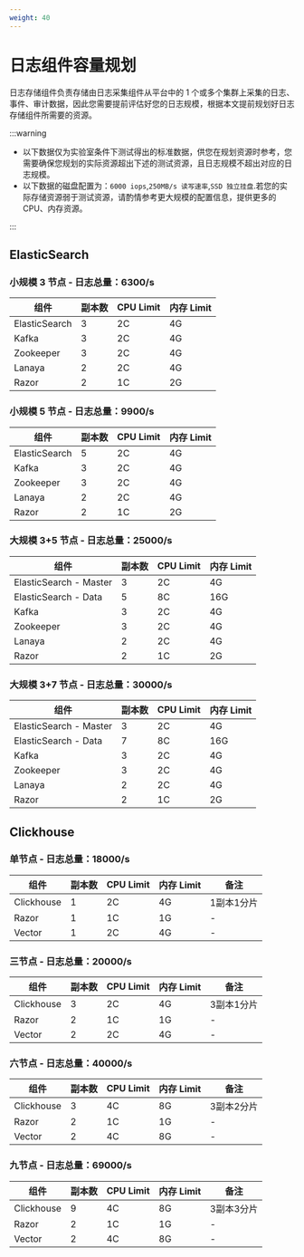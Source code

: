 ```yaml
---
weight: 40
--- 
```


# 日志组件容量规划

日志存储组件负责存储由日志采集组件从平台中的 1 个或多个集群上采集的日志、事件、审计数据，因此您需要提前评估好您的日志规模，根据本文提前规划好日志存储组件所需要的资源。

:::warning

- 以下数据仅为实验室条件下测试得出的标准数据，供您在规划资源时参考，您需要确保您规划的实际资源超出下述的测试资源，且日志规模不超出对应的日志规模。
- 以下数据的磁盘配置为：`6000 iops`,`250MB/s 读写速率`,`SSD 独立挂盘`.若您的实际存储资源弱于测试资源，请酌情参考更大规模的配置信息，提供更多的CPU、内存资源。

:::

## ElasticSearch

### 小规模 3 节点 - 日志总量：6300/s

| 组件 | 副本数 | CPU Limit |内存 Limit|
|---|---|---|---|
|ElasticSearch|3 |2C|4G|
|Kafka|3|2C|4G|
|Zookeeper|3|2C|4G|
|Lanaya|2|2C|4G|
|Razor|2|1C|2G|

### 小规模 5 节点 - 日志总量：9900/s

| 组件 | 副本数 | CPU Limit |内存 Limit|
|---|---|---|---|
|ElasticSearch|5 |2C|4G|
|Kafka|3|2C|4G|
|Zookeeper|3|2C|4G|
|Lanaya|2|2C|4G|
|Razor|2|1C|2G|

### 大规模 3+5 节点 - 日志总量：25000/s

| 组件 | 副本数 | CPU Limit |内存 Limit|
|---|---|---|---|
|ElasticSearch - Master|3 |2C|4G|
|ElasticSearch - Data|5|8C|16G|
|Kafka|3|2C|4G|
|Zookeeper|3|2C|4G|
|Lanaya|2|2C|4G|
|Razor|2|1C|2G|

### 大规模 3+7 节点 - 日志总量：30000/s

| 组件 | 副本数 | CPU Limit |内存 Limit|
|---|---|---|---|
|ElasticSearch - Master|3 |2C|4G|
|ElasticSearch - Data|7|8C|16G|
|Kafka|3|2C|4G|
|Zookeeper|3|2C|4G|
|Lanaya|2|2C|4G|
|Razor|2|1C|2G|

## Clickhouse

### 单节点 - 日志总量：18000/s
| 组件 | 副本数 | CPU Limit |内存 Limit|备注|
|---|---|---|---|---|
|Clickhouse|1|2C |4G|1副本1分片|
|Razor|1|1C|1G|-|
|Vector|1|2C|4G |-|

### 三节点 - 日志总量：20000/s
| 组件 | 副本数 | CPU Limit |内存 Limit|备注|
|---|---|---|---|---|
|Clickhouse|3|2C |4G|3副本1分片|
|Razor|2|1C|1G|-|
|Vector|2|2C|4G |-|

### 六节点 - 日志总量：40000/s
| 组件 | 副本数 | CPU Limit |内存 Limit|备注|
|---|---|---|---|---|
|Clickhouse|3|4C |8G|3副本2分片|
|Razor|2|1C|1G|-|
|Vector|2|4C|8G |-|

### 九节点 - 日志总量：69000/s
| 组件 | 副本数 | CPU Limit |内存 Limit|备注|
|---|---|---|---|---|
|Clickhouse|9|4C |8G|3副本3分片|
|Razor|2|1C|1G|-|
|Vector|2|4C|8G|-|